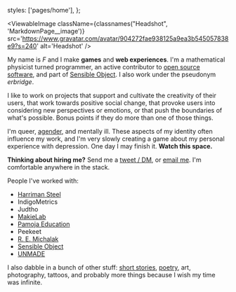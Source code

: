 

  styles: ['pages/home'],
};

<ViewableImage
  className={classnames("Headshot", 'MarkdownPage__image')}
  src='https://www.gravatar.com/avatar/904272fae938125a9ea3b545057838e9?s=240'
  alt='Headshot'
/>

My name is _F_ and I make **games** and **web experiences**. I'm a mathematical
physicist turned programmer, an active contributor to
[open source software](https://github.com/erbridge), and part of
[Sensible Object](http://sensibleobject.com/). I also work under the pseudonym
_erbridge_.

I like to work on projects that support and cultivate the creativity of their
users, that work towards positive social change, that provoke users into
considering new perspectives or emotions, or that push the boundaries of what's
possible. Bonus points if they do more than one of those things.

I'm queer, [agender](https://pronoun.is/they/.../themself), and mentally ill.
These aspects of my identity often influence my work, and I'm very slowly
creating a game about my personal experience with depression. One day I may
finish it. **Watch this space.**

**Thinking about hiring me?** Send me a
[tweet / DM](https://twitter.com/erbridge), or
[email me](mailto:hello@erbridge.co.uk). I'm comfortable anywhere in the stack.

People I've worked with:

- [Harriman Steel](http://www.harrimansteel.com/)
- IndigoMetrics
- Judtho
- [MakieLab](https://mymakie.com/)
- [Pamoja Education](https://www.pamojaeducation.com/)
- Peekeet
- [R. E. Michalak](https://remichalak.com/)
- [Sensible Object](http://sensibleobject.com/)
- [UNMADE](https://unmade.com/)

I also dabble in a bunch of other stuff: [short stories](/fiction),
[poetry](/fiction), art, photography, tattoos, and probably more things because
I wish my time was infinite.
